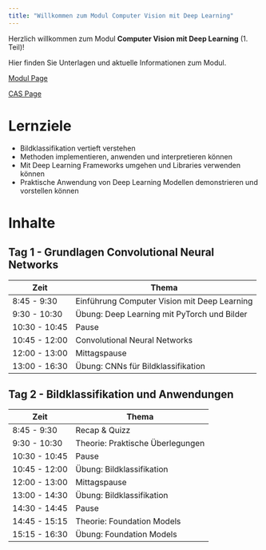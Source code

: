 ```yaml
---
title: "Willkommen zum Modul Computer Vision mit Deep Learning"
---
```



Herzlich willkommen zum Modul **Computer Vision mit Deep Learning** (1. Teil)!

Hier finden Sie Unterlagen und aktuelle Informationen zum Modul.

[Modul Page](https://www.fhnw.ch/de/weiterbildung/technik/computer-vision-mit-deep-learning)

[CAS Page](https://www.fhnw.ch/de/weiterbildung/technik/cas-deep-learning)


# Lernziele

- Bildklassifikation vertieft verstehen
- Methoden implementieren, anwenden und interpretieren können
- Mit Deep Learning Frameworks umgehen und Libraries verwenden können
- Praktische Anwendung von Deep Learning Modellen demonstrieren und vorstellen können

# Inhalte


## Tag 1 - Grundlagen Convolutional Neural Networks

| Zeit | Thema |
|------|--------|
|8:45 - 9:30	| Einführung Computer Vision mit Deep Learning
|9:30 - 10:30 	| Übung: Deep Learning mit PyTorch und Bilder
|10:30  - 10:45	| Pause
|10:45 - 12:00	| Convolutional Neural Networks
|12:00 - 13:00	| Mittagspause
|13:00 - 16:30	| Übung: CNNs für Bildklassifikation


## Tag 2 - Bildklassifikation und Anwendungen

| Zeit | Thema |
|------|--------|
|8:45 - 9:30	| Recap & Quizz
|9:30 - 10:30 	| Theorie: Praktische Überlegungen
|10:30  - 10:45	| Pause
|10:45 - 12:00	| Übung: Bildklassifikation
|12:00 - 13:00	| Mittagspause
|13:00 - 14:30	| Übung: Bildklassifikation
|14:30  - 14:45	| Pause
|14:45  - 15:15	| Theorie: Foundation Models
|15:15 - 16:30	| Übung: Foundation Models


<!--
| Datum | Thema                                               | Übung
|-----------------|-----------------------------------------------------|----------------------|
| 09 - 1.11.2024 | Einführung in Deep Learning für Computer Vision     | PyTorch Intro
| 10 - 2.11.2024 | Convolutional Neural Networks                       | Neural Networks / CNNs
           -->
